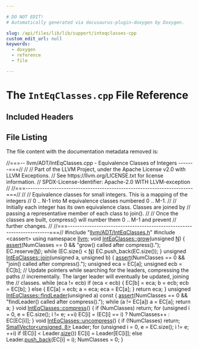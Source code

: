 ```yaml
---

# DO NOT EDIT!
# Automatically generated via docusaurus-plugin-doxygen by Doxygen.

slug: /api/files/lib/lib/support/inteqclasses-cpp
custom_edit_url: null
keywords:
  - doxygen
  - reference
  - file

---
```





# The `IntEqClasses.cpp` File Reference

<DoxygenPage pluginConfig={pluginConfig}>



## Included Headers

<IncludesList>
<IncludesListItem
  filePath="llvm/ADT/IntEqClasses.h"
  permalink="/docs/api/files/include/include/llvm/include/llvm/adt/inteqclasses-h"
  isLocal="true" />
<IncludesListItem
  filePath="cassert"
  permalink=""
  isLocal="false" />
</IncludesList>


## File Listing

The file content with the documentation metadata removed is:

<ProgramListing>

<Link id="l00001" /><CodeLine lineNumber="1"><Highlight kind="comment">//===-- llvm/ADT/IntEqClasses.cpp - Equivalence Classes of Integers -------===//</Highlight><Highlight kind="normal"></Highlight></CodeLine>
<Link id="l00002" /><CodeLine lineNumber="2"><Highlight kind="normal"></Highlight><Highlight kind="comment">//</Highlight><Highlight kind="normal"></Highlight></CodeLine>
<Link id="l00003" /><CodeLine lineNumber="3"><Highlight kind="normal"></Highlight><Highlight kind="comment">// Part of the LLVM Project, under the Apache License v2.0 with LLVM Exceptions.</Highlight><Highlight kind="normal"></Highlight></CodeLine>
<Link id="l00004" /><CodeLine lineNumber="4"><Highlight kind="normal"></Highlight><Highlight kind="comment">// See https://llvm.org/LICENSE.txt for license information.</Highlight><Highlight kind="normal"></Highlight></CodeLine>
<Link id="l00005" /><CodeLine lineNumber="5"><Highlight kind="normal"></Highlight><Highlight kind="comment">// SPDX-License-Identifier: Apache-2.0 WITH LLVM-exception</Highlight><Highlight kind="normal"></Highlight></CodeLine>
<Link id="l00006" /><CodeLine lineNumber="6"><Highlight kind="normal"></Highlight><Highlight kind="comment">//</Highlight><Highlight kind="normal"></Highlight></CodeLine>
<Link id="l00007" /><CodeLine lineNumber="7"><Highlight kind="normal"></Highlight><Highlight kind="comment">//===----------------------------------------------------------------------===//</Highlight><Highlight kind="normal"></Highlight></CodeLine>
<Link id="l00008" /><CodeLine lineNumber="8"><Highlight kind="normal"></Highlight><Highlight kind="comment">//</Highlight><Highlight kind="normal"></Highlight></CodeLine>
<Link id="l00009" /><CodeLine lineNumber="9"><Highlight kind="normal"></Highlight><Highlight kind="comment">// Equivalence classes for small integers. This is a mapping of the integers</Highlight><Highlight kind="normal"></Highlight></CodeLine>
<Link id="l00010" /><CodeLine lineNumber="10"><Highlight kind="normal"></Highlight><Highlight kind="comment">// 0 .. N-1 into M equivalence classes numbered 0 .. M-1.</Highlight><Highlight kind="normal"></Highlight></CodeLine>
<Link id="l00011" /><CodeLine lineNumber="11"><Highlight kind="normal"></Highlight><Highlight kind="comment">//</Highlight><Highlight kind="normal"></Highlight></CodeLine>
<Link id="l00012" /><CodeLine lineNumber="12"><Highlight kind="normal"></Highlight><Highlight kind="comment">// Initially each integer has its own equivalence class. Classes are joined by</Highlight><Highlight kind="normal"></Highlight></CodeLine>
<Link id="l00013" /><CodeLine lineNumber="13"><Highlight kind="normal"></Highlight><Highlight kind="comment">// passing a representative member of each class to join().</Highlight><Highlight kind="normal"></Highlight></CodeLine>
<Link id="l00014" /><CodeLine lineNumber="14"><Highlight kind="normal"></Highlight><Highlight kind="comment">//</Highlight><Highlight kind="normal"></Highlight></CodeLine>
<Link id="l00015" /><CodeLine lineNumber="15"><Highlight kind="normal"></Highlight><Highlight kind="comment">// Once the classes are built, compress() will number them 0 .. M-1 and prevent</Highlight><Highlight kind="normal"></Highlight></CodeLine>
<Link id="l00016" /><CodeLine lineNumber="16"><Highlight kind="normal"></Highlight><Highlight kind="comment">// further changes.</Highlight><Highlight kind="normal"></Highlight></CodeLine>
<Link id="l00017" /><CodeLine lineNumber="17"><Highlight kind="normal"></Highlight><Highlight kind="comment">//</Highlight><Highlight kind="normal"></Highlight></CodeLine>
<Link id="l00018" /><CodeLine lineNumber="18"><Highlight kind="normal"></Highlight><Highlight kind="comment">//===----------------------------------------------------------------------===//</Highlight><Highlight kind="normal"></Highlight></CodeLine>
<Link id="l00019" /><CodeLine lineNumber="19"><Highlight kind="normal"></Highlight></CodeLine>
<Link id="l00020" /><CodeLine lineNumber="20"><Highlight kind="normal"></Highlight><Highlight kind="preprocessor">#include &quot;<a href="/docs/api/files/include/include/llvm/include/llvm/adt/inteqclasses-h">llvm/ADT/IntEqClasses.h</a>&quot;</Highlight><Highlight kind="normal"></Highlight></CodeLine>
<Link id="l00021" /><CodeLine lineNumber="21"><Highlight kind="normal"></Highlight><Highlight kind="preprocessor">#include &lt;cassert&gt;</Highlight><Highlight kind="normal"></Highlight></CodeLine>
<Link id="l00022" /><CodeLine lineNumber="22"><Highlight kind="normal"></Highlight></CodeLine>
<Link id="l00023" /><CodeLine lineNumber="23"><Highlight kind="normal"></Highlight><Highlight kind="keyword">using namespace </Highlight><Highlight kind="normal"><a href="/docs/api/namespaces/llvm">llvm</a>;</Highlight></CodeLine>
<Link id="l00024" /><CodeLine lineNumber="24"><Highlight kind="normal"></Highlight></CodeLine>
<Link id="l00025" /><CodeLine lineNumber="25" lineLink="/docs/api/classes/llvm/inteqclasses/#ae3fe12ef47c5acce81d60daf8155c52d"><Highlight kind="normal"></Highlight><Highlight kind="keywordtype">void</Highlight><Highlight kind="normal"> <a href="/docs/api/classes/llvm/inteqclasses/#ae3fe12ef47c5acce81d60daf8155c52d">IntEqClasses::grow</a>(</Highlight><Highlight kind="keywordtype">unsigned</Highlight><Highlight kind="normal"> <a href="/docs/api/files/lib/lib/support/regcomp-c/#a0240ac851181b84ac374872dc5434ee4">N</a>) &#123;</Highlight></CodeLine>
<Link id="l00026" /><CodeLine lineNumber="26"><Highlight kind="normal">  <a href="/docs/api/files/lib/lib/target/lib/target/amdgpu/silowercontrolflow-cpp/#a4868c5d81c5ccc98c47aeab6244346a0">assert</a>(NumClasses == 0 &amp;&amp; </Highlight><Highlight kind="stringliteral">&quot;grow() called after compress().&quot;</Highlight><Highlight kind="normal">);</Highlight></CodeLine>
<Link id="l00027" /><CodeLine lineNumber="27"><Highlight kind="normal">  EC.reserve(<a href="/docs/api/files/lib/lib/support/regcomp-c/#a0240ac851181b84ac374872dc5434ee4">N</a>);</Highlight></CodeLine>
<Link id="l00028" /><CodeLine lineNumber="28"><Highlight kind="normal">  </Highlight><Highlight kind="keywordflow">while</Highlight><Highlight kind="normal"> (EC.size() &lt; <a href="/docs/api/files/lib/lib/support/regcomp-c/#a0240ac851181b84ac374872dc5434ee4">N</a>)</Highlight></CodeLine>
<Link id="l00029" /><CodeLine lineNumber="29"><Highlight kind="normal">    EC.push&#95;back(EC.size());</Highlight></CodeLine>
<Link id="l00030" /><CodeLine lineNumber="30"><Highlight kind="normal">&#125;</Highlight></CodeLine>
<Link id="l00031" /><CodeLine lineNumber="31"><Highlight kind="normal"></Highlight></CodeLine>
<Link id="l00032" /><CodeLine lineNumber="32" lineLink="/docs/api/classes/llvm/inteqclasses/#aa8502985b2f18ef8fb6edc0cecfb5f95"><Highlight kind="normal"></Highlight><Highlight kind="keywordtype">unsigned</Highlight><Highlight kind="normal"> <a href="/docs/api/classes/llvm/inteqclasses/#aa8502985b2f18ef8fb6edc0cecfb5f95">IntEqClasses::join</a>(</Highlight><Highlight kind="keywordtype">unsigned</Highlight><Highlight kind="normal"> a, </Highlight><Highlight kind="keywordtype">unsigned</Highlight><Highlight kind="normal"> b) &#123;</Highlight></CodeLine>
<Link id="l00033" /><CodeLine lineNumber="33"><Highlight kind="normal">  <a href="/docs/api/files/lib/lib/target/lib/target/amdgpu/silowercontrolflow-cpp/#a4868c5d81c5ccc98c47aeab6244346a0">assert</a>(NumClasses == 0 &amp;&amp; </Highlight><Highlight kind="stringliteral">&quot;join() called after compress().&quot;</Highlight><Highlight kind="normal">);</Highlight></CodeLine>
<Link id="l00034" /><CodeLine lineNumber="34"><Highlight kind="normal">  </Highlight><Highlight kind="keywordtype">unsigned</Highlight><Highlight kind="normal"> eca = EC&#91;a&#93;;</Highlight></CodeLine>
<Link id="l00035" /><CodeLine lineNumber="35"><Highlight kind="normal">  </Highlight><Highlight kind="keywordtype">unsigned</Highlight><Highlight kind="normal"> ecb = EC&#91;b&#93;;</Highlight></CodeLine>
<Link id="l00036" /><CodeLine lineNumber="36"><Highlight kind="normal">  </Highlight><Highlight kind="comment">// Update pointers while searching for the leaders, compressing the paths</Highlight><Highlight kind="normal"></Highlight></CodeLine>
<Link id="l00037" /><CodeLine lineNumber="37"><Highlight kind="normal">  </Highlight><Highlight kind="comment">// incrementally. The larger leader will eventually be updated, joining the</Highlight><Highlight kind="normal"></Highlight></CodeLine>
<Link id="l00038" /><CodeLine lineNumber="38"><Highlight kind="normal">  </Highlight><Highlight kind="comment">// classes.</Highlight><Highlight kind="normal"></Highlight></CodeLine>
<Link id="l00039" /><CodeLine lineNumber="39"><Highlight kind="normal">  </Highlight><Highlight kind="keywordflow">while</Highlight><Highlight kind="normal"> (eca != ecb)</Highlight></CodeLine>
<Link id="l00040" /><CodeLine lineNumber="40"><Highlight kind="normal">    </Highlight><Highlight kind="keywordflow">if</Highlight><Highlight kind="normal"> (eca &lt; ecb) &#123;</Highlight></CodeLine>
<Link id="l00041" /><CodeLine lineNumber="41"><Highlight kind="normal">      EC&#91;b&#93; = eca;</Highlight></CodeLine>
<Link id="l00042" /><CodeLine lineNumber="42"><Highlight kind="normal">      b = ecb;</Highlight></CodeLine>
<Link id="l00043" /><CodeLine lineNumber="43"><Highlight kind="normal">      ecb = EC&#91;b&#93;;</Highlight></CodeLine>
<Link id="l00044" /><CodeLine lineNumber="44"><Highlight kind="normal">    &#125; </Highlight><Highlight kind="keywordflow">else</Highlight><Highlight kind="normal"> &#123;</Highlight></CodeLine>
<Link id="l00045" /><CodeLine lineNumber="45"><Highlight kind="normal">      EC&#91;a&#93; = ecb;</Highlight></CodeLine>
<Link id="l00046" /><CodeLine lineNumber="46"><Highlight kind="normal">      a = eca;</Highlight></CodeLine>
<Link id="l00047" /><CodeLine lineNumber="47"><Highlight kind="normal">      eca = EC&#91;a&#93;;</Highlight></CodeLine>
<Link id="l00048" /><CodeLine lineNumber="48"><Highlight kind="normal">    &#125;</Highlight></CodeLine>
<Link id="l00049" /><CodeLine lineNumber="49"><Highlight kind="normal"></Highlight></CodeLine>
<Link id="l00050" /><CodeLine lineNumber="50"><Highlight kind="normal">  </Highlight><Highlight kind="keywordflow">return</Highlight><Highlight kind="normal"> eca;</Highlight></CodeLine>
<Link id="l00051" /><CodeLine lineNumber="51"><Highlight kind="normal">&#125;</Highlight></CodeLine>
<Link id="l00052" /><CodeLine lineNumber="52"><Highlight kind="normal"></Highlight></CodeLine>
<Link id="l00053" /><CodeLine lineNumber="53" lineLink="/docs/api/classes/llvm/inteqclasses/#a1a57c4899aec61909b2b109a1ad32ae7"><Highlight kind="normal"></Highlight><Highlight kind="keywordtype">unsigned</Highlight><Highlight kind="normal"> <a href="/docs/api/classes/llvm/inteqclasses/#a1a57c4899aec61909b2b109a1ad32ae7">IntEqClasses::findLeader</a>(</Highlight><Highlight kind="keywordtype">unsigned</Highlight><Highlight kind="normal"> a)</Highlight><Highlight kind="keyword"> const </Highlight><Highlight kind="normal">&#123;</Highlight></CodeLine>
<Link id="l00054" /><CodeLine lineNumber="54"><Highlight kind="normal">  <a href="/docs/api/files/lib/lib/target/lib/target/amdgpu/silowercontrolflow-cpp/#a4868c5d81c5ccc98c47aeab6244346a0">assert</a>(NumClasses == 0 &amp;&amp; </Highlight><Highlight kind="stringliteral">&quot;findLeader() called after compress().&quot;</Highlight><Highlight kind="normal">);</Highlight></CodeLine>
<Link id="l00055" /><CodeLine lineNumber="55"><Highlight kind="normal">  </Highlight><Highlight kind="keywordflow">while</Highlight><Highlight kind="normal"> (a != EC&#91;a&#93;)</Highlight></CodeLine>
<Link id="l00056" /><CodeLine lineNumber="56"><Highlight kind="normal">    a = EC&#91;a&#93;;</Highlight></CodeLine>
<Link id="l00057" /><CodeLine lineNumber="57"><Highlight kind="normal">  </Highlight><Highlight kind="keywordflow">return</Highlight><Highlight kind="normal"> a;</Highlight></CodeLine>
<Link id="l00058" /><CodeLine lineNumber="58"><Highlight kind="normal">&#125;</Highlight></CodeLine>
<Link id="l00059" /><CodeLine lineNumber="59"><Highlight kind="normal"></Highlight></CodeLine>
<Link id="l00060" /><CodeLine lineNumber="60" lineLink="/docs/api/classes/llvm/inteqclasses/#a52302b3ea716b56df9a143784875ab6b"><Highlight kind="normal"></Highlight><Highlight kind="keywordtype">void</Highlight><Highlight kind="normal"> <a href="/docs/api/classes/llvm/inteqclasses/#a52302b3ea716b56df9a143784875ab6b">IntEqClasses::compress</a>() &#123;</Highlight></CodeLine>
<Link id="l00061" /><CodeLine lineNumber="61"><Highlight kind="normal">  </Highlight><Highlight kind="keywordflow">if</Highlight><Highlight kind="normal"> (NumClasses)</Highlight></CodeLine>
<Link id="l00062" /><CodeLine lineNumber="62"><Highlight kind="normal">    </Highlight><Highlight kind="keywordflow">return</Highlight><Highlight kind="normal">;</Highlight></CodeLine>
<Link id="l00063" /><CodeLine lineNumber="63"><Highlight kind="normal">  </Highlight><Highlight kind="keywordflow">for</Highlight><Highlight kind="normal"> (</Highlight><Highlight kind="keywordtype">unsigned</Highlight><Highlight kind="normal"> i = 0, e = EC.size(); i != e; ++i)</Highlight></CodeLine>
<Link id="l00064" /><CodeLine lineNumber="64"><Highlight kind="normal">    EC&#91;i&#93; = (EC&#91;i&#93; == i) ? NumClasses++ : EC&#91;EC&#91;i&#93;&#93;;</Highlight></CodeLine>
<Link id="l00065" /><CodeLine lineNumber="65"><Highlight kind="normal">&#125;</Highlight></CodeLine>
<Link id="l00066" /><CodeLine lineNumber="66"><Highlight kind="normal"></Highlight></CodeLine>
<Link id="l00067" /><CodeLine lineNumber="67" lineLink="/docs/api/classes/llvm/inteqclasses/#aa63616e3405270095cb5020333fe06b4"><Highlight kind="normal"></Highlight><Highlight kind="keywordtype">void</Highlight><Highlight kind="normal"> <a href="/docs/api/classes/llvm/inteqclasses/#aa63616e3405270095cb5020333fe06b4">IntEqClasses::uncompress</a>() &#123;</Highlight></CodeLine>
<Link id="l00068" /><CodeLine lineNumber="68"><Highlight kind="normal">  </Highlight><Highlight kind="keywordflow">if</Highlight><Highlight kind="normal"> (!NumClasses)</Highlight></CodeLine>
<Link id="l00069" /><CodeLine lineNumber="69"><Highlight kind="normal">    </Highlight><Highlight kind="keywordflow">return</Highlight><Highlight kind="normal">;</Highlight></CodeLine>
<Link id="l00070" /><CodeLine lineNumber="70"><Highlight kind="normal">  <a href="/docs/api/classes/llvm/smallvector">SmallVector&lt;unsigned, 8&gt;</a> Leader;</Highlight></CodeLine>
<Link id="l00071" /><CodeLine lineNumber="71"><Highlight kind="normal">  </Highlight><Highlight kind="keywordflow">for</Highlight><Highlight kind="normal"> (</Highlight><Highlight kind="keywordtype">unsigned</Highlight><Highlight kind="normal"> i = 0, e = EC.size(); i != e; ++i)</Highlight></CodeLine>
<Link id="l00072" /><CodeLine lineNumber="72"><Highlight kind="normal">    </Highlight><Highlight kind="keywordflow">if</Highlight><Highlight kind="normal"> (EC&#91;i&#93; &lt; Leader.<a href="/docs/api/classes/llvm/smallvectortemplatecommon/#a1c479a8c434377c2b8cb056bdfdfc201">size</a>())</Highlight></CodeLine>
<Link id="l00073" /><CodeLine lineNumber="73"><Highlight kind="normal">      EC&#91;i&#93; = Leader&#91;EC&#91;i&#93;&#93;;</Highlight></CodeLine>
<Link id="l00074" /><CodeLine lineNumber="74"><Highlight kind="normal">    </Highlight><Highlight kind="keywordflow">else</Highlight><Highlight kind="normal"></Highlight></CodeLine>
<Link id="l00075" /><CodeLine lineNumber="75"><Highlight kind="normal">      Leader.<a href="/docs/api/classes/llvm/smallvectortemplatebase/#af42bfbc067df27c19ee2fc859df58799">push&#95;back</a>(EC&#91;i&#93; = i);</Highlight></CodeLine>
<Link id="l00076" /><CodeLine lineNumber="76"><Highlight kind="normal">  NumClasses = 0;</Highlight></CodeLine>
<Link id="l00077" /><CodeLine lineNumber="77"><Highlight kind="normal">&#125;</Highlight></CodeLine>

</ProgramListing>


</DoxygenPage>
